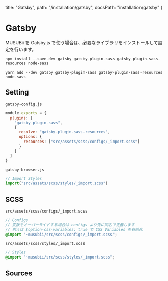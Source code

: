   title: "Gatsby",
  path: "/installation/gatsby",
  docsPath: "installation/gatsby"
}


# Gatsby

MUSUBii を Gatsby.js で使う場合は、必要なライブラリをインストールして設定を行います。

```
npm install --save-dev gatsby gatsby-plugin-sass gatsby-plugin-sass-resources node-sass
```

```
yarn add --dev gatsby gatsby-plugin-sass gatsby-plugin-sass-resources node-sass
```

## Setting

`gatsby-config.js`

```js
module.exports = {
  plugins: [
    "gatsby-plugin-sass",
    {
      resolve: "gatsby-plugin-sass-resources",
      options: {
        resources: ["src/assets/scss/configs/_import.scss"]
      }
    }
  ]
}
```

`gatsby-browser.js`

```js
// Import Styles
import("src/assets/scss/styles/_import.scss")
```

## SCSS

`src/assets/scss/configs/_import.scss`

```scss
// Configs
// 変数をオーバーライドする場合は configs より先に同名で定義します
// 例えば $option-css-variables: true で CSS Variables を有効化
@import "~musubii/src/scss/configs/_import.scss";
```

`src/assets/scss/styles/_import.scss`

```scss
// Styles
@import "~musubii/src/scss/styles/_import.scss";
```

## Sources

<PreviewSources title={meta.title} docsPath={meta.docsPath} />
